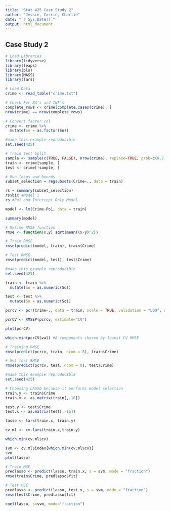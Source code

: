 ```yaml
---
title: "Stat 425 Case Study 2"
author: "Jessie, Carrie, Charlie"
date: "`r Sys.Date()`"
output: html_document
---
```


## Case Study 2

```r
# Load Libraries
library(tidyverse)
library(leaps)
library(pls)
library(MASS)
library(lars)

# Load Data
crime <- read_table("crime.txt")

# Check For NA's and INF's
complete_rows <- crime[complete.cases(crime), ]
nrow(crime) == nrow(complete_rows)

# Convert factor col
crime <- crime %>%
  mutate(So = as.factor(So))

#make this example reproducible
set.seed(425)

# Train Test Split
sample <- sample(c(TRUE, FALSE), nrow(crime), replace=TRUE, prob=c(0.7, 0.3))
train <- crime[sample, ]
test <- crime[!sample, ]
```

```r
# Run leaps and bounds
subset_selection = regsubsets(Crime~., data = train)

rs = summary(subset_selection)
rs$bic #Model 1
rs #Po1 and Intercept Only Model

model <- lm(Crime~Po1, data = train)

summary(model)

# Define RMSE function
rmse <- function(x,y) sqrt(mean((x-y)^2))

# Train RMSE
rmse(predict(model, train), train$Crime)

# Test RMSE
rmse(predict(model, test), test$Crime)
```

```r
#make this example reproducible
set.seed(425)

train <- train %>%
  mutate(So = as.numeric(So))

test <- test %>%
  mutate(So = as.numeric(So))

pcrcv <- pcr(Crime~., data = train, scale = TRUE, validation = "LOO", ncomp = 15)

pcrCV <- RMSEP(pcrcv, estimate="CV")

plot(pcrCV)

which.min(pcrCV$val) #8 components chosen by lowest CV RMSE

# Training RMSE
rmse(predict(pcrcv, train, ncom = 8), train$Crime)

# Get test RMSE
rmse(predict(pcrcv, test, ncom = 8), test$Crime) 
```

```r
#make this example reproducible
set.seed(425)

# Choosing LASSO because it performs model selection
train.y <- train$Crime
train.x <- as.matrix(train[,-16])

test.y <- test$Crime
test.x <- as.matrix(test[,-16])

lasso <- lars(train.x, train.y)

cv.ml <- cv.lars(train.x,train.y)

which.min(cv.ml$cv)

svm <- cv.ml$index[which.min(cv.ml$cv)]
svm
plot(lasso)

# Train MSE
predlasso <- predict(lasso, train.x, s = svm, mode = "fraction")
rmse(train$Crime, predlasso$fit)

# Test MSE
predlasso <- predict(lasso, test.x, s = svm, mode = "fraction")
rmse(test$Crime, predlasso$fit)

coef(lasso, s=svm, mode="fraction")
```